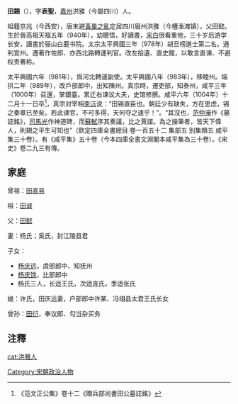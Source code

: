 {{about||清朝画家|田錫_(清朝)}}

'''田錫'''（{{bd|940年||1004年|}}），字'''表聖'''，[[嘉州|嘉州]]洪雅（今屬四川）人。

祖籍京兆（今西安），唐末避[[黃巢之亂|黃巢之亂]]定居四川眉州洪雅（今槽渔滩镇），父田懿。生於晉高祖天福五年（940年），幼聰悟，好讀書，[[宋白|宋白]]很看重他，三十岁后游学长安，讀書於骊山白鹿书院。太宗太平興國三年（978年）胡旦榜進士第二名。通判宣州。遷著作佐郎、亦西北路轉運判官。改左拾遺、直史館，以敢言直谏、不避权贵著称。

太平興國六年（981年），爲河北轉運副使。太平興國八年（983年），移睦州。端拱二年（989年），改戶部郎中，出知陳州。真宗時，遷吏部，知泰州，咸平三年（1000年）召還，掌銀臺。累迁右谏议大夫，史馆修撰。咸平六年（1004年）十二月十一日卒<ref>《范文正公集》卷十二《贈兵部尚書田公墓誌銘》</ref>，真宗对宰相[[李沆|李沆]]说：“田锡直臣也。朝廷少有缺失，方在思虑，锡之奏章已至矣。若此谏官，不可多得，天何夺之速乎！”。“其沒也，[[范仲淹|范仲淹]]作《墓誌銘》，[[司馬光|司馬光]]作神道碑，而[[蘇軾|蘇軾]]序其奏議，比之賈誼。為之操筆者，皆天下偉人，則錫之平生可知也”（欽定四庫全書總目 卷一百五十二 集部五 別集類五 咸平集三十卷）。有《咸平集》五十卷（今本四庫全書文淵閣本咸平集為三十卷）。《宋史》卷二九三有傳。

==家庭==
曾祖：[[田直易|田直易]]

祖：[[田诚|田诚]]

父：[[田懿|田懿]]

妻：杨氏；奚氏，封江陵县君

子女：
*[[杨庆远|杨庆远]]，虞部郎中、知抚州
*[[杨庆馀|杨庆馀]]，比部郎中
*杨氏三人，长适王氏，次适庞氏，季适张氏

媳：许氏，田庆远妻，户部郎中许某、冯翊县太君王氏长女

曾孙：[[田衍|田衍]]，奉议郎、勾当杂买务

==注釋==
<div class="references-small">
<references />
</div>

{{normdaten}}
{{DEFAULTSORT:tian xi}}
[[Category:宋朝政治人物|Category:宋朝政治人物]]
[[cat:洪雅人|cat:洪雅人]]